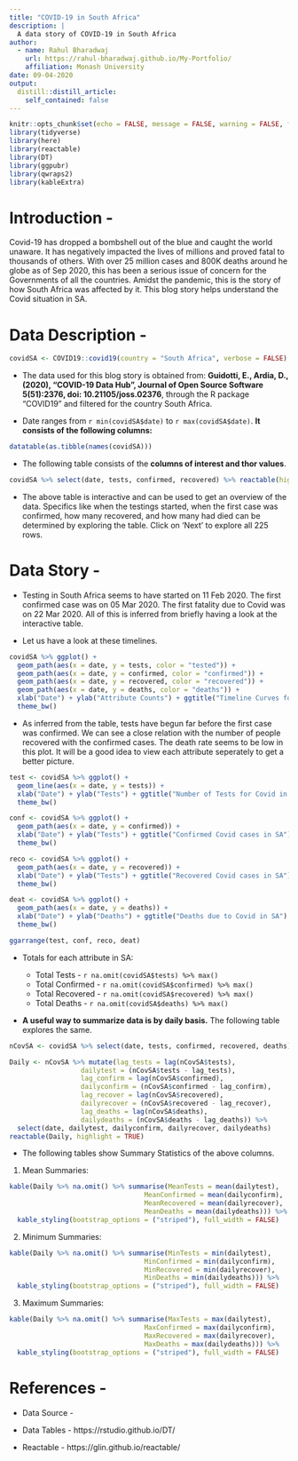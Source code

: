 ---
title: "COVID-19 in South Africa"
description: |
  A data story of COVID-19 in South Africa
author:
  - name: Rahul Bharadwaj
    url: https://rahul-bharadwaj.github.io/My-Portfolio/
    affiliation: Monash University
date: 09-04-2020
output:
  distill::distill_article:
    self_contained: false
---

```{r setup, include=FALSE}
knitr::opts_chunk$set(echo = FALSE, message = FALSE, warning = FALSE, fig.align = "center")
library(tidyverse)
library(here)
library(reactable)
library(DT)
library(ggpubr)
library(qwraps2)
library(kableExtra)
```

# **Introduction -**

Covid-19 has dropped a bombshell out of the blue and caught the world unaware. It has negatively impacted the lives of millions and proved fatal to thousands of others. With over 25 million cases and 800K deaths around he globe as of Sep 2020, this has been a serious issue of concern for the Governments of all the countries. Amidst the pandemic, this is the story of how South Africa was affected by it. This blog story helps understand the Covid situation in SA.

# **Data Description -**

```{r ReadData}
covidSA <- COVID19::covid19(country = "South Africa", verbose = FALSE)
```

* The data used for this blog story is obtained from: **Guidotti, E., Ardia, D., (2020), "COVID-19 Data Hub", Journal of Open Source Software 5(51):2376, doi: 10.21105/joss.02376**, through the R package "COVID19" and filtered for the country South Africa.

* Date ranges from `r min(covidSA$date)` to `r max(covidSA$date)`. **It consists of the following columns:**

```{r columns}
datatable(as.tibble(names(covidSA)))
```

* The following table consists of the **columns of interest and thor values**.

```{r wrangling}
covidSA %>% select(date, tests, confirmed, recovered) %>% reactable(highlight = TRUE)
```

* The above table is interactive and can be used to get an overview of the data. Specifics like when the testings started, when the first case was confirmed, how many recovered, and how many had died can be determined by exploring the table. Click on 'Next' to explore all 225 rows.

# **Data Story -**

* Testing in South Africa seems to have started on 11 Feb 2020. The first confirmed case was on 05 Mar 2020. The first fatality due to Covid was on 22 Mar 2020. All of this is inferred from briefly having a look at the interactive table.

* Let us have a look at these timelines.

```{r plot1, fig.cap='Covid Timeline in South Africa'}
covidSA %>% ggplot() +
  geom_path(aes(x = date, y = tests, color = "tested")) +
  geom_path(aes(x = date, y = confirmed, color = "confirmed")) +
  geom_path(aes(x = date, y = recovered, color = "recovered")) +
  geom_path(aes(x = date, y = deaths, color = "deaths")) +
  xlab("Date") + ylab("Attribute Counts") + ggtitle("Timeline Curves for Covid in SA") +
  theme_bw()
```

* As inferred from the table, tests have begun far before the first case was confirmed. We can see a close relation with the number of people recovered with the confirmed cases. The death rate seems to be low in this plot. It will be a good idea to view each attribute seperately to get a better picture.

```{r plot2, fig.cap='Comparing Tests, Cases, Recoveries, and Deaths'}
test <- covidSA %>% ggplot() +
  geom_line(aes(x = date, y = tests)) +
  xlab("Date") + ylab("Tests") + ggtitle("Number of Tests for Covid in SA") +
  theme_bw()

conf <- covidSA %>% ggplot() +
  geom_path(aes(x = date, y = confirmed)) +
  xlab("Date") + ylab("Tests") + ggtitle("Confirmed Covid cases in SA") +
  theme_bw()

reco <- covidSA %>% ggplot() +
  geom_path(aes(x = date, y = recovered)) +
  xlab("Date") + ylab("Tests") + ggtitle("Recovered Covid cases in SA") +
  theme_bw()

deat <- covidSA %>% ggplot() +
  geom_path(aes(x = date, y = deaths)) +
  xlab("Date") + ylab("Deaths") + ggtitle("Deaths due to Covid in SA") +
  theme_bw()

ggarrange(test, conf, reco, deat)
```
* Totals for each attribute in SA:

  + Total Tests - `r na.omit(covidSA$tests) %>% max()`
  + Total Confirmed - `r na.omit(covidSA$confirmed) %>% max()`
  + Total Recovered - `r na.omit(covidSA$recovered) %>% max()`
  + Total Deaths - `r na.omit(covidSA$deaths) %>% max()`
  
* **A useful way to summarize data is by daily basis.** The following table explores the same.
  
```{r Daily}
nCovSA <- covidSA %>% select(date, tests, confirmed, recovered, deaths)

Daily <- nCovSA %>% mutate(lag_tests = lag(nCovSA$tests),
                  dailytest = (nCovSA$tests - lag_tests),
                  lag_confirm = lag(nCovSA$confirmed),
                  dailyconfirm = (nCovSA$confirmed - lag_confirm),
                  lag_recover = lag(nCovSA$recovered),
                  dailyrecover = (nCovSA$recovered - lag_recover),
                  lag_deaths = lag(nCovSA$deaths),
                  dailydeaths = (nCovSA$deaths - lag_deaths)) %>% 
  select(date, dailytest, dailyconfirm, dailyrecover, dailydeaths)
reactable(Daily, highlight = TRUE)
```

* The following tables show Summary Statistics of the above columns.

1. Mean Summaries:

```{r DailySummary}
kable(Daily %>% na.omit() %>% summarise(MeanTests = mean(dailytest),
                                  MeanConfirmed = mean(dailyconfirm),
                                  MeanRecovered = mean(dailyrecover),
                                  MeanDeaths = mean(dailydeaths))) %>%
  kable_styling(bootstrap_options = ("striped"), full_width = FALSE)
```

2. Minimum Summaries:

```{r}
kable(Daily %>% na.omit() %>% summarise(MinTests = min(dailytest),
                                  MinConfirmed = min(dailyconfirm),
                                  MinRecovered = min(dailyrecover),
                                  MinDeaths = min(dailydeaths))) %>%
  kable_styling(bootstrap_options = ("striped"), full_width = FALSE)
```

3. Maximum Summaries:

```{r}
kable(Daily %>% na.omit() %>% summarise(MaxTests = max(dailytest),
                                  MaxConfirmed = max(dailyconfirm),
                                  MaxRecovered = max(dailyrecover),
                                  MaxDeaths = max(dailydeaths))) %>%
  kable_styling(bootstrap_options = ("striped"), full_width = FALSE)
```



# **References -**

* Data Source - 

* Data Tables - https://rstudio.github.io/DT/

* Reactable - https://glin.github.io/reactable/